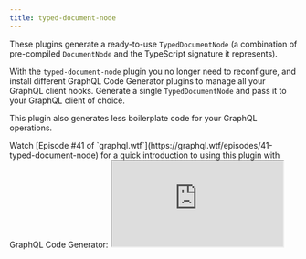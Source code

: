 ```yaml
---
title: typed-document-node
---
```



<PluginHeader hasOperationsNote />

These plugins generate a ready-to-use `TypedDocumentNode` (a combination of pre-compiled `DocumentNode` and the TypeScript signature it represents).

With the `typed-document-node` plugin you no longer need to reconfigure, and install different GraphQL Code Generator plugins to manage all your GraphQL client hooks. Generate a single `TypedDocumentNode` and pass it to your GraphQL client of choice.

This plugin also generates less boilerplate code for your GraphQL operations.

<Callout>
  Watch [Episode #41 of `graphql.wtf`](https://graphql.wtf/episodes/41-typed-document-node) for a quick introduction to
  using this plugin with GraphQL Code Generator:
</Callout>

<iframe src="https://youtube.com/embed/cYIhx8dusa4" title="Typed Document Node with GraphQL Code Generator" />

### Usage example

```ts filename="codegen.ts"
import type { CodegenConfig } from '@graphql-codegen/cli'

const config: CodegenConfig = {
  schema: 'SCHEMA_FILE_OR_ENDPOINT_HERE',
  documents: './src/**/*.graphql',
  generates: {
    './src/graphql-operations.ts': {
      plugins: ['typescript', 'typescript-operations', 'typed-document-node']
    }
  }
}
export default config
```

The example about will generate `TypedDocumentNode` with the needed types built-in, for example:

```ts
// Represents the variables type of the operation - generated by `typescript` + `typescript-operations` plugins
export type RatesQueryVariables = Exact<{
  currency: Scalars['String'];
}>;

// Represents the result type of the operation - generated by `typescript` + `typescript-operations` plugins
export type RatesQuery = (
  { __typename?: 'Query' }
  & {
  rates?: Maybe<Array<Maybe<(
    { __typename?: 'ExchangeRate' }
    & Pick<ExchangeRate, 'currency' | 'rate'>
    )>>>
}
  )

// Generated by this plugin - creates a pre-compiled `DocumentNode` and passes result type and variables type as generics
export const ratesQuery: TypedDocumentNode<RatesQuery, RatesQueryVariables> = {
  kind: 'Document',
  definitions: [
    {
      kind: 'OperationDefinition',
      operation: 'query',
      name: { ... }
    }
  ]
}
```

<Callout>This plugin also requires `typescript` and `typescript-operations`.</Callout>

For information about the setup and usage of `TypedDocumentNode`, [please refer to the library's documentation](https://github.com/dotansimha/graphql-typed-document-node).
